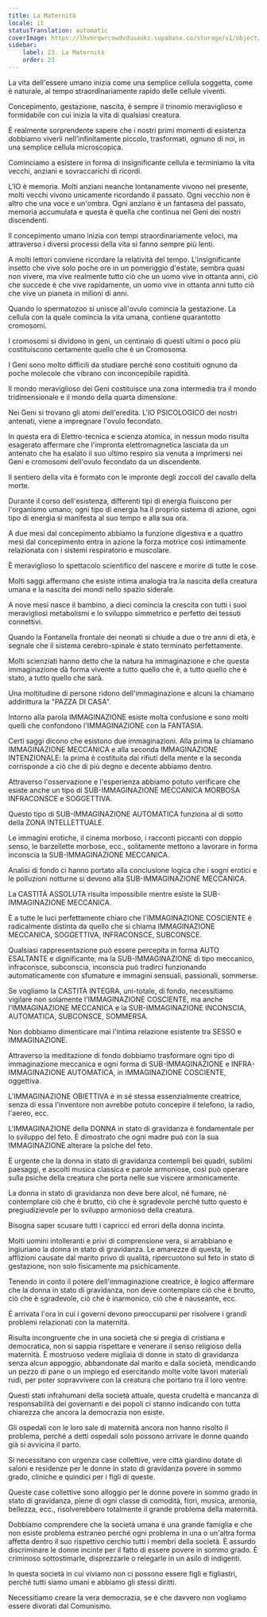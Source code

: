 ```yaml
---
title: La Maternità
locale: it
statusTranslation: automatic
coverImage: https://lhvmrqwrcowdvduuaukz.supabase.co/storage/v1/object/public/strapi-uploads/small_cover-educacion-fundamental.webp-2d51a7828a2b1309555be27f7e2a61a0.webp
sidebar:
    label: 23. La Maternità
    order: 23
---
```

La vita dell'essere umano inizia come una semplice cellula soggetta, come è naturale, al tempo straordinariamente rapido delle cellule viventi.

Concepimento, gestazione, nascita, è sempre il trinomio meraviglioso e formidabile con cui inizia la vita di qualsiasi creatura.

È realmente sorprendente sapere che i nostri primi momenti di esistenza dobbiamo viverli nell'infinitamente piccolo, trasformati, ognuno di noi, in una semplice cellula microscopica.

Cominciamo a esistere in forma di insignificante cellula e terminiamo la vita vecchi, anziani e sovraccarichi di ricordi.

L'IO è memoria. Molti anziani neanche lontanamente vivono nel presente, molti vecchi vivono unicamente ricordando il passato. Ogni vecchio non è altro che una voce e un'ombra. Ogni anziano è un fantasma del passato, memoria accumulata e questa è quella che continua nei Geni dei nostri discendenti.

Il concepimento umano inizia con tempi straordinariamente veloci, ma attraverso i diversi processi della vita si fanno sempre più lenti.

A molti lettori conviene ricordare la relatività del tempo. L'insignificante insetto che vive solo poche ore in un pomeriggio d'estate, sembra quasi non vivere, ma vive realmente tutto ciò che un uomo vive in ottanta anni, ciò che succede è che vive rapidamente, un uomo vive in ottanta anni tutto ciò che vive un pianeta in milioni di anni.

Quando lo spermatozoo si unisce all'ovulo comincia la gestazione. La cellula con la quale comincia la vita umana, contiene quarantotto cromosomi.

I cromosomi si dividono in geni, un centinaio di questi ultimi o poco più costituiscono certamente quello che è un Cromosoma.

I Geni sono molto difficili da studiare perché sono costituiti ognuno da poche molecole che vibrano con inconcepibile rapidità.

Il mondo meraviglioso dei Geni costituisce una zona intermedia tra il mondo tridimensionale e il mondo della quarta dimensione.

Nei Geni si trovano gli atomi dell'eredità. L'IO PSICOLOGICO dei nostri antenati, viene a impregnare l'ovulo fecondato.

In questa era di Elettro-tecnica e scienza atomica, in nessun modo risulta esagerato affermare che l'impronta elettromagnetica lasciata da un antenato che ha esalato il suo ultimo respiro sia venuta a imprimersi nei Geni e cromosomi dell'ovulo fecondato da un discendente.

Il sentiero della vita è formato con le impronte degli zoccoli del cavallo della morte.

Durante il corso dell'esistenza, differenti tipi di energia fluiscono per l'organismo umano; ogni tipo di energia ha il proprio sistema di azione, ogni tipo di energia si manifesta al suo tempo e alla sua ora.

A due mesi dal concepimento abbiamo la funzione digestiva e a quattro mesi dal concepimento entra in azione la forza motrice così intimamente relazionata con i sistemi respiratorio e muscolare.

È meraviglioso lo spettacolo scientifico del nascere e morire di tutte le cose.

Molti saggi affermano che esiste intima analogia tra la nascita della creatura umana e la nascita dei mondi nello spazio siderale.

A nove mesi nasce il bambino, a dieci comincia la crescita con tutti i suoi meravigliosi metabolismi e lo sviluppo simmetrico e perfetto dei tessuti connettivi.

Quando la Fontanella frontale dei neonati si chiude a due o tre anni di età, è segnale che il sistema cerebro-spinale è stato terminato perfettamente.

Molti scienziati hanno detto che la natura ha immaginazione e che questa immaginazione dà forma vivente a tutto quello che è, a tutto quello che è stato, a tutto quello che sarà.

Una moltitudine di persone ridono dell'immaginazione e alcuni la chiamano addirittura la "PAZZA DI CASA".

Intorno alla parola IMMAGINAZIONE esiste molta confusione e sono molti quelli che confondono l'IMMAGINAZIONE con la FANTASIA.

Certi saggi dicono che esistono due immaginazioni. Alla prima la chiamano IMMAGINAZIONE MECCANICA e alla seconda IMMAGINAZIONE INTENZIONALE: la prima è costituita dai rifiuti della mente e la seconda corrisponde a ciò che di più degno e decente abbiamo dentro.

Attraverso l'osservazione e l'esperienza abbiamo potuto verificare che esiste anche un tipo di SUB-IMMAGINAZIONE MECCANICA MORBOSA INFRACONSCE e SOGGETTIVA.

Questo tipo di SUB-IMMAGINAZIONE AUTOMATICA funziona al di sotto della ZONA INTELLETTUALE.

Le immagini erotiche, il cinema morboso, i racconti piccanti con doppio senso, le barzellette morbose, ecc., solitamente mettono a lavorare in forma inconscia la SUB-IMMAGINAZIONE MECCANICA.

Analisi di fondo ci hanno portato alla conclusione logica che i sogni erotici e le polluzioni notturne si devono alla SUB-IMMAGINAZIONE MECCANICA.

La CASTITÀ ASSOLUTA risulta impossibile mentre esiste la SUB-IMMAGINAZIONE MECCANICA.

È a tutte le luci perfettamente chiaro che l'IMMAGINAZIONE COSCIENTE è radicalmente distinta da quello che si chiama IMMAGINAZIONE MECCANICA, SOGGETTIVA, INFRACONSCE, SUBCONSCE.

Qualsiasi rappresentazione può essere percepita in forma AUTO ESALTANTE e dignificante, ma la SUB-IMMAGINAZIONE di tipo meccanico, infraconsce, subconscia, inconscia può tradirci funzionando automaticamente con sfumature e immagini sensuali, passionali, sommerse.

Se vogliamo la CASTITÀ INTEGRA, uni-totale, di fondo, necessitiamo vigilare non solamente l'IMMAGINAZIONE COSCIENTE, ma anche l'IMMAGINAZIONE MECCANICA e la SUB-IMMAGINAZIONE INCONSCIA, AUTOMATICA, SUBCONSCE, SOMMERSA.

Non dobbiamo dimenticare mai l'intima relazione esistente tra SESSO e IMMAGINAZIONE.

Attraverso la meditazione di fondo dobbiamo trasformare ogni tipo di immaginazione meccanica e ogni forma di SUB-IMMAGINAZIONE e INFRA-IMMAGINAZIONE AUTOMATICA, in IMMAGINAZIONE COSCIENTE, oggettiva.

L'IMMAGINAZIONE OBIETTIVA è in sé stessa essenzialmente creatrice, senza di essa l'inventore non avrebbe potuto concepire il telefono, la radio, l'aereo, ecc.

L'IMMAGINAZIONE della DONNA in stato di gravidanza è fondamentale per lo sviluppo del feto. È dimostrato che ogni madre può con la sua IMMAGINAZIONE alterare la psiche del feto.

È urgente che la donna in stato di gravidanza contempli bei quadri, sublimi paesaggi, e ascolti musica classica e parole armoniose, così può operare sulla psiche della creatura che porta nelle sue viscere armonicamente.

La donna in stato di gravidanza non deve bere alcol, né fumare, né contemplare ciò che è brutto, ciò che è sgradevole perché tutto questo è pregiudizievole per lo sviluppo armonioso della creatura.

Bisogna saper scusare tutti i capricci ed errori della donna incinta.

Molti uomini intolleranti e privi di comprensione vera, si arrabbiano e ingiuriano la donna in stato di gravidanza. Le amarezze di questa, le afflizioni causate dal marito privo di qualità, ripercuotono sul feto in stato di gestazione, non solo fisicamente ma psichicamente.

Tenendo in conto il potere dell'immaginazione creatrice, è logico affermare che la donna in stato di gravidanza, non deve contemplare ciò che è brutto, ciò che è sgradevole, ciò che è inarmonico, ciò che è nauseante, ecc.

È arrivata l'ora in cui i governi devono preoccuparsi per risolvere i grandi problemi relazionati con la maternità.

Risulta incongruente che in una società che si pregia di cristiana e democratica, non si sappia rispettare e venerare il senso religioso della maternità. È mostruoso vedere migliaia di donne in stato di gravidanza senza alcun appoggio, abbandonate dal marito e dalla società, mendicando un pezzo di pane o un impiego ed esercitando molte volte lavori materiali rudi, per poter sopravvivere con la creatura che portano tra il loro ventre.

Questi stati infrahumani della società attuale, questa crudeltà e mancanza di responsabilità dei governanti e dei popoli ci stanno indicando con tutta chiarezza che ancora la democrazia non esiste.

Gli ospedali con le loro sale di maternità ancora non hanno risolto il problema, perché a detti ospedali solo possono arrivare le donne quando già si avvicina il parto.

Si necessitano con urgenza case collettive, vere città giardino dotate di saloni e residenze per le donne in stato di gravidanza povere in sommo grado, cliniche e quindici per i figli di queste.

Queste case collettive sono alloggio per le donne povere in sommo grado in stato di gravidanza, piene di ogni classe di comodità, fiori, musica, armonia, bellezza, ecc., risolverebbero totalmente il grande problema della maternità.

Dobbiamo comprendere che la società umana è una grande famiglia e che non esiste problema estraneo perché ogni problema in una o un'altra forma affetta dentro il suo rispettivo cerchio tutti i membri della società. È assurdo discriminare le donne incinte per il fatto di essere povere in sommo grado. È criminoso sottostimarle, disprezzarle o relegarle in un asilo di indigenti.

In questa società in cui viviamo non ci possono essere figli e figliastri, perché tutti siamo umani e abbiamo gli stessi diritti.

Necessitiamo creare la vera democrazia, se è che davvero non vogliamo essere divorati dal Comunismo.

